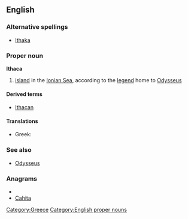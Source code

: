 ==English==

===Alternative spellings===
*[[Ithaka]]

===Proper noun===
'''Ithaca'''

# [[island]] in the [[Ionian Sea]], according to the [[legend]] home to [[Odysseus]]

====Derived terms====
*[[Ithacan]]

====Translations====
* Greek: {{t|el|Ιθάκη|f|tr=Itháki}}

===See also===

*[[Odysseus]]

===Anagrams===
* {{alphagram|aachit}}
* [[Cahita#English|Cahita]]


[[Category:Greece]]
[[Category:English proper nouns]]